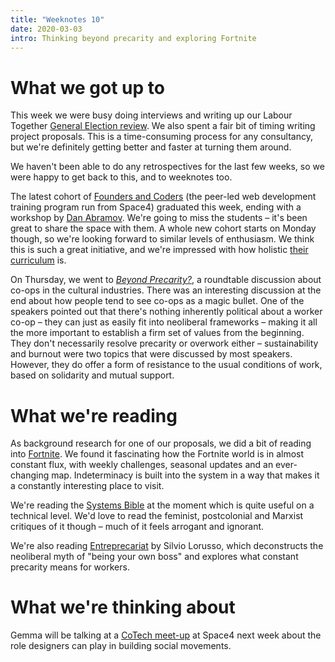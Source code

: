 ```yaml
---
title: "Weeknotes 10"
date: 2020-03-03
intro: Thinking beyond precarity and exploring Fortnite
---
```


# What we got up to

This week we were busy doing interviews and writing up our Labour Together [General Election review](https://commonknowledge.coop/writing/general-election-review). We also spent a fair bit of timing writing project proposals. This is a time-consuming process for any consultancy, but we're definitely getting better and faster at turning them around.

We haven't been able to do any retrospectives for the last few weeks, so we were happy to get back to this, and to weeknotes too.

The latest cohort of [Founders and Coders](https://www.foundersandcoders.com/) (the peer-led web development training program run from Space4) graduated this week, ending with a workshop by [Dan Abramov](https://github.com/gaearon). We're going to miss the students – it's been great to share the space with them. A whole new cohort starts on Monday though, so we're looking forward to similar levels of enthusiasm. We think this is such a great initiative, and we're impressed with how holistic [their curriculum](https://github.com/foundersandcoders) is.

On Thursday, we went to *[Beyond Precarity?](https://www.city.ac.uk/events/2020/february/beyond-precarity-cooperatives-in-the-cultural-industries)*, a roundtable discussion about co-ops in the cultural industries. There was an interesting discussion at the end about how people tend to see co-ops as a magic bullet. One of the speakers pointed out that there's nothing inherently political about a worker co-op – they can just as easily fit into neoliberal frameworks – making it all the more important to establish a firm set of values from the beginning. They don't necessarily resolve precarity or overwork either – sustainability and burnout were two topics that were discussed by most speakers. However, they do offer a form of resistance to the usual conditions of work, based on solidarity and mutual support.

# What we're reading

As background research for one of our proposals, we did a bit of reading into [Fortnite](https://medium.com/ido-lechner/10-reasons-why-fortnite-is-designed-for-success-and-what-you-can-learn-from-it-902a22689e17). We found it fascinating how the Fortnite world is in almost constant flux, with weekly challenges, seasonal updates and an ever-changing map. Indeterminacy is built into the system in a way that makes it a constantly interesting place to visit.

We're reading the [Systems Bible](https://en.wikipedia.org/wiki/Systemantics) at the moment which is quite useful on a technical level. We'd love to read the feminist, postcolonial and Marxist critiques of it though – much of it feels arrogant and ignorant.

We're also reading [Entreprecariat](https://networkcultures.org/entreprecariat/) by Silvio Lorusso, which deconstructs the neoliberal myth of "being your own boss" and explores what constant precarity means for workers.

# What we're thinking about

Gemma will be talking at a [CoTech meet-up](https://www.meetup.com/London-CoTech-Meetup/events/268951719/) at Space4 next week about the role designers can play in building social movements.
